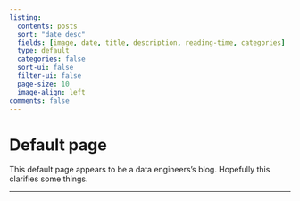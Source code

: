 ```yaml
---
listing:
  contents: posts
  sort: "date desc"
  fields: [image, date, title, description, reading-time, categories]
  type: default
  categories: false
  sort-ui: false
  filter-ui: false
  page-size: 10
  image-align: left
comments: false
---
```


<h1 class="text-center">Default page</h1>

<p class="text-center"> This default page appears to be a data engineers's blog. Hopefully this clarifies some things. </p>

---
